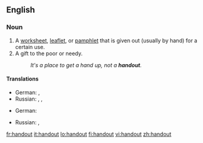 {{also|hand out}}
==English==

===Noun===
{{en-noun}}

# A [[worksheet]], [[leaflet]], or [[pamphlet]] that is given out (usually by hand) for a certain use.
# A gift to the poor or needy.
#: ''It's a place to get a hand up, not a '''handout'''.''

====Translations====
{{trans-top|a worksheet, leaflet or pamphlet given out for a certain use}}
* German: {{t|de|Flugblatt|n}},  {{t|de|Zettel|m}}
* Russian: {{t|ru|раздаточный материал|m|tr=razdátočnyj materiál|sc=Cyrl}}, {{t|ru|хэндаут|m|tr=xendáut|sc=Cyrl}} {{qualifier|colloquial}},  {{t|ru|памфлет|m|tr=pamflét|sc=Cyrl}}
{{trans-mid}}
{{trans-bottom}}

{{trans-top|a gift to the poor or needy}}
* German: {{t|de|Almosen|n}}
{{trans-mid}}
* Russian: {{t|ru|милостыня|f|tr=mílostynja|sc=Cyrl}},  {{t|ru|подаяние|n|tr=podajánije|sc=Cyrl}}
{{trans-bottom}}

[[fr:handout]]
[[it:handout]]
[[lo:handout]]
[[fi:handout]]
[[vi:handout]]
[[zh:handout]]